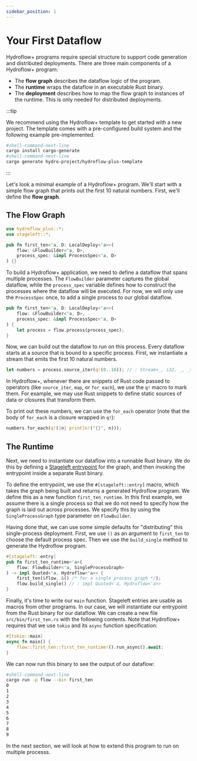 ```yaml
---
sidebar_position: 1
---
```


# Your First Dataflow
Hydroflow+ programs require special structure to support code generation and distributed deployments. There are three main components of a Hydroflow+ program:
- The **flow graph** describes the dataflow logic of the program.
- The **runtime** wraps the dataflow in an executable Rust binary.
- The **deployment** describes how to map the flow graph to instances of the runtime. This is only needed for distributed deployments.

:::tip

We recommend using the Hydroflow+ template to get started with a new project. The template comes with a pre-configured build system and the following example pre-implemented.

```bash
#shell-command-next-line
cargo install cargo-generate
#shell-command-next-line
cargo generate hydro-project/hydroflow-plus-template
```

:::


Let's look a minimal example of a Hydroflow+ program. We'll start with a simple flow graph that prints out the first 10 natural numbers. First, we'll define the **flow graph**.


## The Flow Graph
```rust title="flow/src/first_ten.rs"
use hydroflow_plus::*;
use stageleft::*;

pub fn first_ten<'a, D: LocalDeploy<'a>>(
    flow: &FlowBuilder<'a, D>,
    process_spec: &impl ProcessSpec<'a, D>
) {}
```

To build a Hydroflow+ application, we need to define a dataflow that spans multiple processes. The `FlowBuilder` parameter captures the global dataflow, while the `process_spec` variable defines how to construct the processes where the dataflow will be executed. For now, we will only use the `ProcessSpec` once, to add a single process to our global dataflow.

```rust
pub fn first_ten<'a, D: LocalDeploy<'a>>(
    flow: &FlowBuilder<'a, D>,
    process_spec: &impl ProcessSpec<'a, D>
) {
    let process = flow.process(process_spec);
}
```

Now, we can build out the dataflow to run on this process. Every dataflow starts at a source that is bound to a specific process. First, we instantiate a stream that emits the first 10 natural numbers.

```rust
let numbers = process.source_iter(q!(0..10)); // : Stream<_, i32, _, _>
```

In Hydroflow+, whenever there are snippets of Rust code passed to operators (like `source_iter`, `map`, or `for_each`), we use the `q!` macro to mark them. For example, we may use Rust snippets to define static sources of data or closures that transform them.

To print out these numbers, we can use the `for_each` operator (note that the body of `for_each` is a closure wrapped in `q!`):

```rust
numbers.for_each(q!(|n| println!("{}", n)));
```

## The Runtime
Next, we need to instantiate our dataflow into a runnable Rust binary. We do this by defining a [Stageleft entrypoint](../stageleft.mdx) for the graph, and then invoking the entrypoint inside a separate Rust binary.

To define the entrypoint, we use the `#[stageleft::entry]` macro, which takes the graph being built and returns a generated Hydroflow program. We define this as a new function `first_ten_runtime`. In this first example, we assume there is a single process so that we do not need to specify how the graph is laid out across processes. We specify this by using the `SingleProcessGraph` type parameter on `FlowBuilder`.

Having done that, we can use some simple defaults for "distributing" this single-process deployment. First, we use `()` as an argument to `first_ten` to choose the default process spec. Then we use the `build_single` method to generate the Hydroflow program.


```rust title="flow/src/first_ten.rs"
#[stageleft::entry]
pub fn first_ten_runtime<'a>(
    flow: FlowBuilder<'a, SingleProcessGraph>
) -> impl Quoted<'a, Hydroflow<'a>> {
    first_ten(&flow, &() /* for a single process graph */);
    flow.build_single() // : impl Quoted<'a, Hydroflow<'a>>
}
```

Finally, it's time to write our `main` function.
Stageleft entries are usable as macros from other programs. In our case, we will instantiate our entrypoint from the Rust binary for our dataflow. We can create a new file `src/bin/first_ten.rs` with the following contents. Note that Hydroflow+ requires that we use `tokio` and its `async` function specification:

```rust title="flow/src/bin/first_ten.rs"
#[tokio::main]
async fn main() {
    flow::first_ten::first_ten_runtime!().run_async().await;
}
```

We can now run this binary to see the output of our dataflow:

```bash
#shell-command-next-line
cargo run -p flow --bin first_ten
0
1
2
3
4
5
6
7
8
9
```

In the next section, we will look at how to extend this program to run on multiple processs.
